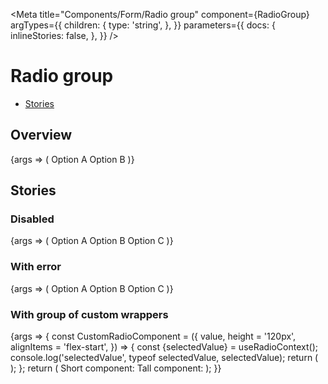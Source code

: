 


<Meta
  title="Components/Form/Radio group"
  component={RadioGroup}
  argTypes={{
    children: {
      type: 'string',
    },
  }}
  parameters={{
    docs: {
      inlineStories: false,
    },
  }}
/>

# Radio group

- [Stories](#stories)

## Overview

<Canvas>
  <Story
    name="Default"
    height="120px"
    args={{name: 'option', value: 'option-a'}}
  >
    {args => (
      <RadioGroup {...args}>
        <Radio value="option-a">Option A</Radio>
        <Radio value="option-b">Option B</Radio>
      </RadioGroup>
    )}
  </Story>
</Canvas>

<ArgsTable story="Default" />

## Stories

### Disabled

<Canvas>
  <Story
    name="Disabled"
    height="180px"
    args={{name: 'option', value: 'option-a', disabled}}
  >
    {args => (
      <RadioGroup {...args}>
        <Radio
          value="option-a"
          description="More detailed description about Option A."
        >
          Option A
        </Radio>
        <Radio value="option-b">Option B</Radio>
        <Radio value="option-c">Option C</Radio>
      </RadioGroup>
    )}
  </Story>
</Canvas>

### With error

<Canvas>
  <Story
    name="With error"
    height="210px"
    args={{
      name: 'option',
      value: 'option-a',
      invalid: true,
      errorMessage: 'Error message',
    }}
  >
    {args => (
      <RadioGroup {...args}>
        <Radio
          value="option-a"
          description="More detailed description about Option A."
        >
          Option A
        </Radio>
        <Radio value="option-b">Option B</Radio>
        <Radio value="option-c">Option C</Radio>
      </RadioGroup>
    )}
  </Story>
</Canvas>

### With group of custom wrappers

<Canvas>
  <Story name="With group of custom wrappers" height="500px">
    {args => {
      const CustomRadioComponent = ({
        value,
        height = '120px',
        alignItems = 'flex-start',
      }) => {
        const {selectedValue} = useRadioContext();
        console.log('selectedValue', typeof selectedValue, selectedValue);
        return (
          <label
            id={`myRadioID-${value}`}
            style={{
              width: '360px',
              height: height,
              marginBottom: '8px',
              border: '2px solid black',
              borderColor: value === selectedValue ? 'black' : '#e1eaf1',
              borderRadius: '8px',
              padding: '8px',
              display: 'flex',
              justifyContent: 'flex-end',
              alignItems: alignItems,
            }}
          >
            <Radio value={value} aria-labelledby={`myRadioID-${value}`} />
          </label>
        );
      };
      return (
        <Flex fullWidth direction="row" justifyContent="space-evenly" wrap>
          <Flex
            direction="column"
            style={{
              margin: '20px',
            }}
          >
            <Headline
              align="to-center"
              extraBold
              size="xlarge"
              style={{
                marginBottom: '20px',
              }}
            >
              Short component:
            </Headline>
            <RadioGroup name="short" value="2" direction="column">
              <CustomRadioComponent
                value="1"
                height="80px"
                alignItems="center"
              />
              <CustomRadioComponent
                value="2"
                height="80px"
                alignItems="center"
              />
              <CustomRadioComponent
                value="3"
                height="80px"
                alignItems="center"
              />
              <CustomRadioComponent
                value="4"
                height="80px"
                alignItems="center"
              />
            </RadioGroup>
          </Flex>
          <Flex
            direction="column"
            style={{
              margin: '20px',
            }}
          >
            <Headline
              align="to-center"
              extraBold
              size="xlarge"
              style={{
                marginBottom: '20px',
              }}
            >
              Tall component:
            </Headline>
            <RadioGroup name="tall" value="2" direction="column">
              <CustomRadioComponent value="1" />
              <CustomRadioComponent value="2" />
              <CustomRadioComponent value="3" />
            </RadioGroup>
          </Flex>
        </Flex>
      );
    }}
  </Story>
</Canvas>
